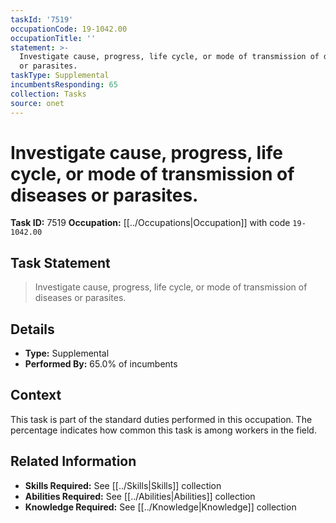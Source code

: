 ```yaml
---
taskId: '7519'
occupationCode: 19-1042.00
occupationTitle: ''
statement: >-
  Investigate cause, progress, life cycle, or mode of transmission of diseases
  or parasites.
taskType: Supplemental
incumbentsResponding: 65
collection: Tasks
source: onet
---
```

# Investigate cause, progress, life cycle, or mode of transmission of diseases or parasites.

**Task ID:** 7519
**Occupation:** [[../Occupations|Occupation]] with code `19-1042.00`

## Task Statement

> Investigate cause, progress, life cycle, or mode of transmission of diseases or parasites.

## Details

- **Type:** Supplemental
- **Performed By:** 65.0% of incumbents

## Context

This task is part of the standard duties performed in this occupation. The percentage indicates how common this task is among workers in the field.

## Related Information

- **Skills Required:** See [[../Skills|Skills]] collection
- **Abilities Required:** See [[../Abilities|Abilities]] collection
- **Knowledge Required:** See [[../Knowledge|Knowledge]] collection
